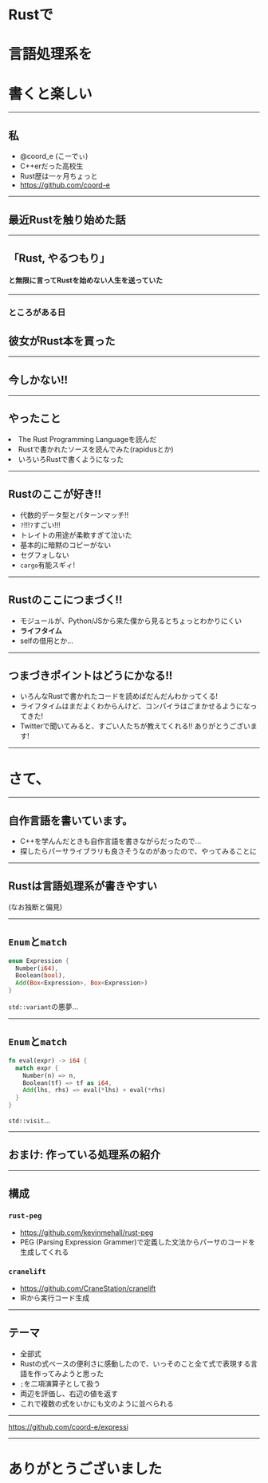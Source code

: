 

<Head>
  <title>Rustで言語処理系を書くと楽しい</title>
</Head>

# Rustで
# 言語処理系を
# 書くと楽しい

---

## 私

- @coord_e (こーでぃ)
- C++erだった高校生
- Rust歴は一ヶ月ちょっと
- https://github.com/coord-e

---

## 最近Rustを触り始めた話

---

## 「Rust, やるつもり」
<Appear>
  <h4>と無限に言ってRustを始めない人生を送っていた</h4>
</Appear>

---

### ところがある日
<Appear>
  <h2>彼女がRust本を買った</h2>
</Appear>

---

## 今しかない!!

---

## やったこと

<Appear>
  <li>The Rust Programming Languageを読んだ</li>
  <li>Rustで書かれたソースを読んでみた(rapidusとか)</li>
  <li>いろいろRustで書くようになった</li>
</Appear>

---

## Rustのここが好き!!

- 代数的データ型とパターンマッチ!!
- `?`!!!`?`すごい!!!
- トレイトの用途が柔軟すぎて泣いた
- 基本的に暗黙のコピーがない
- セグフォしない
- `cargo`有能スギィ!

---

## Rustのここにつまづく!!

- モジュールが、Python/JSから来た僕から見るとちょっとわかりにくい
- ****ライフタイム****
- selfの借用とか...

---

## つまづきポイントはどうにかなる!!

- いろんなRustで書かれたコードを読めばだんだんわかってくる!
- ライフタイムはまだよくわからんけど、コンパイラはごまかせるようになってきた!
- Twitterで聞いてみると、すごい人たちが教えてくれる!! ありがとうございます!

---

# さて、

---

## 自作言語を書いています。

- C++を学んんだときも自作言語を書きながらだったので...
- 探したらパーサライブラリも良さそうなのがあったので、やってみることに

---

## Rustは言語処理系が書きやすい
(なお独断と偏見)

---

## `Enum`と`match`

```rust
enum Expression {
  Number(i64),
  Boolean(bool),
  Add(Box<Expression>, Box<Expression>)
}
```

`std::variant`の悪夢...

---

## `Enum`と`match`

```rust
fn eval(expr) -> i64 {
  match expr {
    Number(n) => n,
    Boolean(tf) => tf as i64,
    Add(lhs, rhs) => eval(*lhs) + eval(*rhs)
  }
}
```

`std::visit`...

---

## おまけ: 作っている処理系の紹介

---

## 構成

### `rust-peg`
- <https://github.com/kevinmehall/rust-peg>
- PEG (Parsing Expression Grammer)で定義した文法からパーサのコードを生成してくれる

### `cranelift`
- <https://github.com/CraneStation/cranelift>
- IRから実行コード生成

---

## テーマ

- 全部式
- Rustの式ベースの便利さに感動したので、いっそのこと全て式で表現する言語を作ってみようと思った
- `;`を二項演算子として扱う
- 両辺を評価し、右辺の値を返す
- これで複数の式をいかにも文のように並べられる

---

<https://github.com/coord-e/expressi>

---

# ありがとうございました
